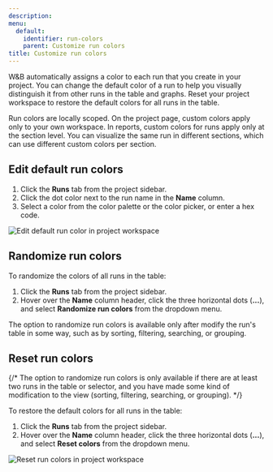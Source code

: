 ```yaml
---
description: 
menu:
  default:
    identifier: run-colors
    parent: Customize run colors
title: Customize run colors
---
```


W&B automatically assigns a color to each run that you create in your project. You can change the default color of a run to help you visually distinguish it from other runs in the table and graphs. Reset your project workspace to restore the default colors for all runs in the table.

Run colors are locally scoped. On the project page, custom colors apply only to your own workspace. In reports, custom colors for runs apply only at the section level. You can visualize the same run in different sections, which can use different custom colors per section.

## Edit default run colors

1. Click the **Runs** tab from the project sidebar.
2. Click the dot color next to the run name in the **Name** column.
3. Select a color from the color palette or the color picker, or enter a hex code.

<Image src="/images/runs/run-color-palette.png" alt="Edit default run color in project workspace" />

## Randomize run colors

To randomize the colors of all runs in the table:

1. Click the **Runs** tab from the project sidebar.
2. Hover over the **Name** column header, click the three horizontal dots (**...**), and select **Randomize run colors** from the dropdown menu.

<Note>
The option to randomize run colors is available only after modify the run's table in some way, such as by sorting, filtering, searching, or grouping.
</Note>


## Reset run colors

{/* The option to randomize run colors is only available if there are at least two runs in the table or selector, and you have made some kind of modification to the view (sorting, filtering, searching, or grouping). */}

To restore the default colors for all runs in the table:

1. Click the **Runs** tab from the project sidebar.
2. Hover over the **Name** column header, click the three horizontal dots (**...**), and select **Reset colors** from the dropdown menu.

<Image src="/images/runs/reset-run-colors.png" alt="Reset run colors in project workspace" />